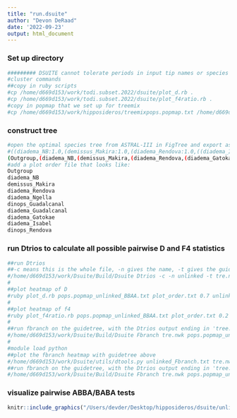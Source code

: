 ```yaml
---
title: "run.dsuite"
author: "Devon DeRaad"
date: '2022-09-23'
output: html_document
---
```


### Set up directory
```bash
######### DSUITE cannot tolerate periods in input tip names or species names (must change to underscores)
#cluster commands
##copy in ruby scripts
#cp /home/d669d153/work/todi.subset.2022/dsuite/plot_d.rb .
#cp /home/d669d153/work/todi.subset.2022/dsuite/plot_f4ratio.rb .
#copy in popmap that we set up for treemix
#cp /home/d669d153/work/hipposideros/treemixpops.popmap.txt /home/d669d153/work/hipposideros/dsuite/
```

### construct tree
```bash
#open the optimal species tree from ASTRAL-III in FigTree and export as newick
#((diadema_NB:1.0,(demissus_Makira:1.0,(diadema_Rendova:1.0,((diadema_Isabel:0.02958088989408414,(dinops_Rendova:0.5598638189389901,(diadema_Ngella:0.3167073928987385,(diadema_guadalcanal:0.215690041971641,dinops_guadalcanal:0.7996628368195531):0.01980274625603995):0.11960241990869347):0.032033561132647215):0.08279297868828939,diadema_gatokae:1.0):0.11412736552570513):0.07078128209320411):0.40135162456588835):0.2246202495420926,Outgroup:0.2246202495420926);
(Outgroup,(diadema_NB,(demissus_Makira,(diadema_Rendova,(diadema_Gatokae,((dinops_Guadalcanal,(diadema_Ngella,diadema_Guadalcanal)),(diadema_Isabel,dinops_Rendova)))))));
#add a plot order file that looks like:
Outgroup
diadema_NB
demissus_Makira
diadema_Rendova
diadema_Ngella
dinops_Guadalcanal
diadema_Guadalcanal
diadema_Gatokae
diadema_Isabel
dinops_Rendova
```

### run Dtrios to calculate all possible pairwise D and F4 statistics
```bash
##run Dtrios
##-c means this is the whole file, -n gives the name, -t gives the guidetree, followed by the vcf and popmap
#/home/d669d153/work/Dsuite/Build/Dsuite Dtrios -c -n unlinked -t tre.nwk unlinked.filtered.vcf pops.popmap.txt
#
##plot heatmap of D
#ruby plot_d.rb pops.popmap_unlinked_BBAA.txt plot_order.txt 0.7 unlinked_BBAA_D.svg
#
##plot heatmap of f4
#ruby plot_f4ratio.rb pops.popmap_unlinked_BBAA.txt plot_order.txt 0.2 unlinked_BBAA_f4ratio.svg
#
##run fbranch on the guidetree, with the Dtrios output ending in 'tree.txt' (guidetree must be rooted on #outgroup)
#/home/d669d153/work/Dsuite/Build/Dsuite Fbranch tre.nwk pops.popmap_unlinked_tree.txt > unlinked_Fbranch.txt
#
#module load python
##plot the fbranch heatmap with guidetree above
#/home/d669d153/work/Dsuite/utils/dtools.py unlinked_Fbranch.txt tre.nwk
##run fbranch on the guidetree, with the Dtrios output ending in 'tree.txt' (guidetree must be rooted on #outgroup) (Now exporting Z scores)
#/home/d669d153/work/Dsuite/Build/Dsuite Fbranch tre.nwk pops.popmap_unlinked_tree.txt -Z zscores > unlinked_Fbranch.txt
```

### visualize pairwise ABBA/BABA tests
```r
knitr::include_graphics("/Users/devder/Desktop/hipposideros/dsuite/unlinked_BBAA_D.svg")
```

